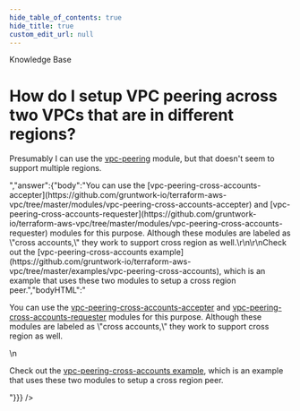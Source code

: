 ```yaml
---
hide_table_of_contents: true
hide_title: true
custom_edit_url: null
---
```



<head>
  <link rel="canonical" href="https://github.com/gruntwork-io/knowledge-base/discussions/261" />
</head>

<CenterLayout>
<span className="searchCategory">Knowledge Base</span>
<h1>How do I setup VPC peering across two VPCs that are in different regions?</h1>
<GitHub discussion={{"id":"D_kwDOF8slf84AO-ce","number":261,"author":{"login":"yorinasub17"},"title":"How do I setup VPC peering across two VPCs that are in different regions?","body":"Presumably I can use the [vpc-peering](https://github.com/gruntwork-io/terraform-aws-vpc/tree/master/modules/vpc-peering) module, but that doesn't seem to support multiple regions.","bodyHTML":"<p dir=\"auto\">Presumably I can use the <a href=\"https://github.com/gruntwork-io/terraform-aws-vpc/tree/master/modules/vpc-peering\">vpc-peering</a> module, but that doesn't seem to support multiple regions.</p>","answer":{"body":"You can use the [vpc-peering-cross-accounts-accepter](https://github.com/gruntwork-io/terraform-aws-vpc/tree/master/modules/vpc-peering-cross-accounts-accepter) and [vpc-peering-cross-accounts-requester](https://github.com/gruntwork-io/terraform-aws-vpc/tree/master/modules/vpc-peering-cross-accounts-requester) modules for this purpose. Although these modules are labeled as \"cross accounts,\" they work to support cross region as well.\r\n\r\nCheck out the [vpc-peering-cross-accounts example](https://github.com/gruntwork-io/terraform-aws-vpc/tree/master/examples/vpc-peering-cross-accounts), which is an example that uses these two modules to setup a cross region peer.","bodyHTML":"<p dir=\"auto\">You can use the <a href=\"https://github.com/gruntwork-io/terraform-aws-vpc/tree/master/modules/vpc-peering-cross-accounts-accepter\">vpc-peering-cross-accounts-accepter</a> and <a href=\"https://github.com/gruntwork-io/terraform-aws-vpc/tree/master/modules/vpc-peering-cross-accounts-requester\">vpc-peering-cross-accounts-requester</a> modules for this purpose. Although these modules are labeled as \"cross accounts,\" they work to support cross region as well.</p>\n<p dir=\"auto\">Check out the <a href=\"https://github.com/gruntwork-io/terraform-aws-vpc/tree/master/examples/vpc-peering-cross-accounts\">vpc-peering-cross-accounts example</a>, which is an example that uses these two modules to setup a cross region peer.</p>"}}} />

</CenterLayout>
  

<!-- ##DOCS-SOURCER-START
{
  "sourcePlugin": "github-discussions",
  "hash": "6d6c9b8e730e0320b0d2dc9bfd76e4f5"
}
##DOCS-SOURCER-END -->
